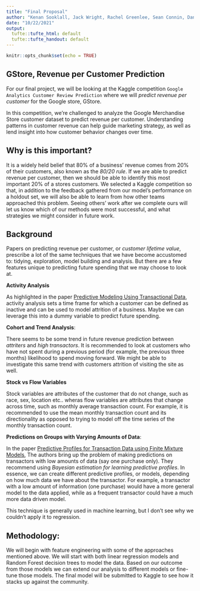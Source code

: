 ```yaml
---
title: "Final Proposal"
author: "Kenan Sooklall, Jack Wright, Rachel Greenlee, Sean Connin, Daniel Moscoe, Stefano Biguzzi, Mustafa Telab"
date: "10/22/2021"
output:
  tufte::tufte_html: default
  tufte::tufte_handout: default
---
```


```r
knitr::opts_chunk$set(echo = TRUE)
```


## GStore, Revenue per Customer Prediction

For our final project, we will be looking at the Kaggle competition `Google Analytics Customer Review Prediction` where we will *predict revenue per customer* for the Google store, GStore.

In this competition, we're challenged to analyze the Google Merchandise Store customer dataset to predict revenue per customer. Understanding patterns in customer revenue can help guide marketing strategy, as well as lend insight into how customer behavior changes over time.

## Why is this important?

It is a widely held belief that 80% of a business' revenue comes from 20% of their customers, also known as the *80/20 rule*. If we are able to predict revenue per customer, then we should be able to identify this most important 20% of a stores customers.  We selected a Kaggle competition so that, in addition to the feedback gathered from our model's performance on a holdout set, we will also be able to learn from how other teams approached this problem. Seeing others' work after we complete ours will let us know which of our methods were most successful, and what strategies we might consider in future work.


## Background

Papers on predicting revenue per customer, or *customer lifetime value*, prescribe a lot of the same techniques that we have become accustomed to: tidying, exploration, model building and analysis. But there are a few features unique to predicting future spending that we may choose to look at.

**Activity Analysis**

As highlighted in the paper [Predictive Modeling Using Transactional Data](https://www.capgemini.com/wp-content/uploads/2017/07/Predictive_Modeling_Using_Transactional_Data.pdf), activity analysis sets a time frame for which a customer can be defined as inactive and can be used to model attrition of a business. Maybe we can leverage this into a dummy variable to predict future spending. 

**Cohort and Trend Analysis**:

There seems to be some trend in future revenue prediction between *attriters* and *high transactors*. It is recommended to look at customers who have not spent during a previous period (for example, the previous three months) likelihood to spend moving forward. We might be able to investigate this same trend with customers attrition of visiting the site as well.  

**Stock vs Flow Variables**

Stock variables are attributes of the customer that do not change, such as race, sex, location etc.. wheras flow variables are attributes that change across time, such as monthly average transaction count. For example, it is recommended to use the mean monthly transaction count and its directionality as opposed to trying to model off the time series of the monthly transaction count. 


**Predictions on Groups with Varying Amounts of Data**:

In the paper [Predictive Profiles for Transaction Data using Finite Mixture
Models](http://www.datalab.uci.edu/papers/profiles.pdf), The authors bring up the problem of making predictions on transactors with low amounts of data (say one purchase only). They recommend using *Bayesian estimation for learning predictive profiles*. In essence, we can create different predictive profiles, or models, depending on how much data we have about the transactor. For example, a transactor with a low amount of information (one purchase) would have a more general model to the data applied, while as a frequent transactor could have a much more data driven model. 

This technique is generally used in machine learning, but I don't see why we couldn't apply it to regression.

## Methodology:

We will begin with feature engineering with some of the approaches mentioned above.
We will start with both linear regression models and Random Forest decision trees to model the data. Based on our outcome from those models we can extend our analysis to different models or fine-tune those models. The final model will be submitted to Kaggle to see how it stacks up against the community.
